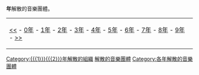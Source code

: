 <includeonly>'''{{{1}}}{{{2}}}年'''解散的音樂團體。

{| class="toccolours" align=center
|[[:Category:{{{3}}}年解散的音樂團體|<<]] - [[:Category:{{{1}}}0年解散的音樂團體|{{{1}}}0年]] - [[:Category:{{{1}}}1年解散的音樂團體|{{{1}}}1年]] - [[:Category:{{{1}}}2年解散的音樂團體|{{{1}}}2年]] - [[:Category:{{{1}}}3年解散的音樂團體|{{{1}}}3年]] - [[:Category:{{{1}}}4年解散的音樂團體|{{{1}}}4年]] - [[:Category:{{{1}}}5年解散的音樂團體|{{{1}}}5年]] - [[:Category:{{{1}}}6年解散的音樂團體|{{{1}}}6年]] - [[:Category:{{{1}}}7年解散的音樂團體|{{{1}}}7年]] - [[:Category:{{{1}}}8年解散的音樂團體|{{{1}}}8年]] - [[:Category:{{{1}}}9年解散的音樂團體|{{{1}}}9年]] - [[:Category:{{{4}}}年解散的音樂團體|>>]]
|}

[[Category:{{{1}}}{{{2}}}年解散的組織]]
[[Category:{{{1}}}{{{2}}}年音樂|解散的音樂團體]]
[[Category:{{{1}}}0年代解散的音樂團體| {{{1}}}{{{2}}}]]
[[Category:各年解散的音樂團體]]</includeonly>
<noinclude>{{documentation}}</noinclude>